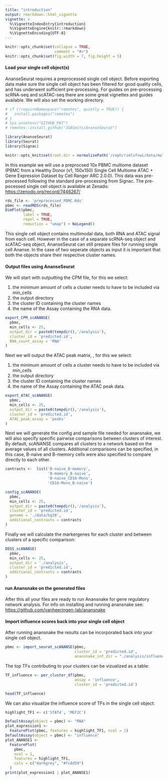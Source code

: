 ```yaml
---
title: "introduction"
output: rmarkdown::html_vignette
vignette: >
  %\VignetteIndexEntry{introduction}
  %\VignetteEngine{knitr::rmarkdown}
  %\VignetteEncoding{UTF-8}
---
```


```r
knitr::opts_chunk$set(collapse = TRUE,
                      comment = "#>")
knitr::opts_chunk$set(fig.width = 7, fig.height = 5)
```

#### **Load your single cell object(s)**

AnanseSeurat requires a preprocessed single cell object. Before exporting data make sure the single cell object has been filtered for good quality cells, and has underwent sufficient pre-processing. For guides on pre-processing scRNA-seq and scATAC-seq there are some great vignettes and guides available. We will also set the working directory.

```r
# if (!requireNamespace("remotes", quietly = TRUE)) {
#   install.packages("remotes")
# }
# Sys.unsetenv("GITHUB_PAT")
# remotes::install_github("JGASmits/AnanseSeurat")

library(AnanseSeurat)
library(Seurat)
library(Signac)

knitr::opts_knit$set(root.dir = normalizePath('/ceph/rimlsfnwi/data/moldevbio/zhou/jsmits/scANANSE'))
```

In this example we will use a preprocsed 10x PBMC multiome dataset (PBMC from a Healthy Donor (v1, 150x150) Single Cell Multiome ATAC + Gene Expression Dataset by Cell Ranger ARC 2.0.0). This data was pre-processed following the standard pre-processing from Signac. The pre-pocessed single cell object is available at Zenado: <https://zenodo.org/record/7446267/>

```r
rds_file <- 'preprocessed_PDMC.Rds'
pbmc <- readRDS(rds_file)
DimPlot(pbmc,
        label = TRUE,
        repel = TRUE,
        reduction = "umap") + NoLegend()
```

This single cell object contains multimodal data, both RNA and ATAC signal from each cell. However in the case of a separate scRNA-seq object and scATAC-seq object, AnanseSeurat can still prepare files for running single cell Ananse. In the case of two seperate objects as input it is important that both the objects share their respective cluster names.

#### **Output files using AnanseSeurat**

We will start with outputting the CPM file, for this we select:

1.  the minimum amount of cells a cluster needs to have to be included via min_cells
2.  the output directory
3.  the cluster ID containing the cluster names
4.  the name of the Assay containing the RNA data.

```r
export_CPM_scANANSE(
  pbmc,
  min_cells <- 25,
  output_dir = paste0(tempdir(),'/analysis'),
  cluster_id = 'predicted.id',
  RNA_count_assay = 'RNA'
)
```

Next we will output the ATAC peak matrix, , for this we select:

1.  the minimum amount of cells a cluster needs to have to be included via min_cells
2.  the output directory
3.  the cluster ID containing the cluster names
4.  the name of the Assay containing the ATAC peak data.

```r
export_ATAC_scANANSE(
  pbmc,
  min_cells <- 25,
  output_dir = paste0(tempdir(),'/analysis'),
  cluster_id = 'predicted.id',
  ATAC_peak_assay = 'peaks'
)
```

Next we will generate the config and sample file needed for anansnake, we will also specify specific pairwise comparisons between clusters of interest. By default, scANANSE compares all clusters to a network based on the average values of all clusters. Additional comparisons can be specified, in this case, B-naive and B-memory cells were also specified to compare directly to each other.

```r
contrasts <-  list('B-naive_B-memory',
                   'B-memory_B-naive',
                   'B-naive_CD16-Mono',
                   'CD16-Mono_B-naive')

config_scANANSE(
  pbmc,
  min_cells <- 25,
  output_dir = paste0(tempdir(),'/analysis'),
  cluster_id = 'predicted.id',
  genome = './data/hg38',
  additional_contrasts = contrasts
)
```

Finally we will calculate the markergenes for each cluster and between clusters of a specific comparison:

```r
DEGS_scANANSE(
  pbmc,
  min_cells <- 25,
  output_dir = './analysis',
  cluster_id = 'predicted.id',
  additional_contrasts = contrasts
)
```

#### **run Anansnake on the generated files**

After this all your files are ready to run Anansnake for gene regulatory network analysis. For info on installing and running anansnake see: <https://github.com/vanheeringen-lab/anansnake>

#### **Import influence scores back into your single cell object**

After running anansnake the results can be incorporated back into your single cell object.

```r
pbmc <- import_seurat_scANANSE(pbmc,
                               cluster_id = 'predicted.id',
                               anansnake_inf_dir = "./analysis/influence/")
```

The top TFs contributing to your clusters can be vizualized as a table:

```r
TF_influence <- per_cluster_df(pbmc,
                               assay = 'influence',
                               cluster_id = 'predicted.id')

head(TF_influence)
```

We can also visualize the influence score of TFs in the single cell object:

```r
highlight_TF1 <- c('STAT4', 'MEF2C')

DefaultAssay(object = pbmc) <- "RNA"
plot_expression1 <-
  FeaturePlot(pbmc, features = highlight_TF1, ncol = 1)
DefaultAssay(object = pbmc) <- "influence"
plot_ANANSE1 <-
  FeaturePlot(
    pbmc,
    ncol = 1,
    features = highlight_TF1,
    cols = c("darkgrey", "#fc8d59")
  )
print(plot_expression1 | plot_ANANSE1)
```
